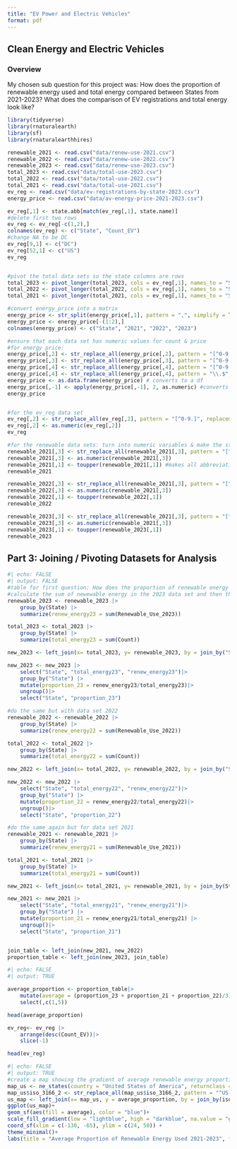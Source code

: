 ```yaml
---
title: "EV Power and Electric Vehicles" 
format: pdf
---
```


## Clean Energy and Electric Vehicles

### Overview

My chosen sub question for this project was: How does the proportion of renewable energy used and total energy compared between States from 2021-2023? What does the comparison of EV registrations and total energy look like?

```r

library(tidyverse)
library(rnaturalearth)
library(sf)
library(rnaturalearthhires)

renewable_2021 <- read.csv("data/renew-use-2021.csv")
renewable_2022 <- read.csv("data/renew-use-2022.csv")
renewable_2023 <- read.csv("data/renew-use-2023.csv")
total_2023 <- read.csv("data/total-use-2023.csv")
total_2022 <- read.csv("data/total-use-2022.csv")
total_2021 <- read.csv("data/total-use-2021.csv")
ev_reg <- read.csv("data/ev-registrations-by-state-2023.csv")
energy_price <- read.csv("data/av-energy-price-2021-2023.csv")

ev_reg[,1] <- state.abb[match(ev_reg[,1], state.name)]
#delete first two rows 
ev_reg <- ev_reg[-c(1,2),]
colnames(ev_reg) <- c("State", "Count_EV")
#change NA to be DC 
ev_reg[9,1] <- c("DC")
ev_reg[52,1] <- c("US")
ev_reg


#pivot the total data sets so the state columns are rows 
total_2023 <- pivot_longer(total_2023, cols = ev_reg[,1], names_to = "State", values_to = "Count") #Used the ev_reg abbreviations as the column names 
total_2022 <- pivot_longer(total_2022, cols = ev_reg[,1], names_to = "State", values_to = "Count")
total_2021 <- pivot_longer(total_2021, cols = ev_reg[,1], names_to = "State", values_to = "Count")

#convert energy_price into a matrix 
energy_price <- str_split(energy_price[,1], pattern = ",", simplify = TRUE) #simplify argument converts the list into a matrix 
energy_price <- energy_price[-(1:2),] 
colnames(energy_price) <- c("State", "2021", "2022", "2023")

#ensure that each data set has numeric values for count & price 
#for energy price:
energy_price[,2] <- str_replace_all(energy_price[,2], pattern = "[^0-9.]", replacement ="") #replaces anything that isn't a digit or a period
energy_price[,3] <- str_replace_all(energy_price[,3], pattern = "[^0-9.]", replacement = "")
energy_price[,4] <- str_replace_all(energy_price[,4], pattern = "[^0-9.]", replacement ="")
energy_price[,4] <- str_replace_all(energy_price[,4], pattern = "\\.$", replacement ="")
energy_price <- as.data.frame(energy_price) # converts to a df 
energy_price[,-1] <- apply(energy_price[,-1], 2, as.numeric) #converts all columns except first to a double 
energy_price


#for the ev_reg data set 
ev_reg[,2] <- str_replace_all(ev_reg[,2], pattern = "[^0-9.]", replacement ="") 
ev_reg[,2] <- as.numeric(ev_reg[,2])
ev_reg

#for the renewable data sets: turn into numeric variables & make the states all upper case 
renewable_2021[,3] <- str_replace_all(renewable_2021[,3], pattern = "[^0-9.]", replacement ="") 
renewable_2021[,3] <- as.numeric(renewable_2021[,3])
renewable_2021[,1] <- toupper(renewable_2021[,1]) #makes all abbreviations uppercase 
renewable_2021

renewable_2022[,3] <- str_replace_all(renewable_2021[,3], pattern = "[^0-9.]", replacement ="") 
renewable_2022[,3] <- as.numeric(renewable_2021[,3])
renewable_2022[,1] <- toupper(renewable_2022[,1])
renewable_2022

renewable_2023[,3] <- str_replace_all(renewable_2021[,3], pattern = "[^0-9.]", replacement ="") 
renewable_2023[,3] <- as.numeric(renewable_2021[,3])
renewable_2023[,1] <- toupper(renewable_2023[,1])
renewable_2023

```

## **Part 3: Joining / Pivoting Datasets for Analysis**

```r
#| echo: FALSE
#| output: FALSE 
#table for first question: How does the proportion of renewable energy used and total energy used compared between States?
#calculate the sum of newewable energy in the 2023 data set and then the sum of total energy, then create a new table w/ proportions 
renewable_2023 <- renewable_2023 |>
    group_by(State) |> 
    summarize(renew_energy23 = sum(Renewable_Use_2023))

total_2023 <- total_2023 |>
    group_by(State) |> 
    summarize(total_energy23 = sum(Count))

new_2023 <- left_join(x= total_2023, y= renewable_2023, by = join_by("State" == "State")) 

new_2023 <- new_2023 |> 
    select("State", "total_energy23", "renew_energy23")|>
    group_by("State") |>
    mutate(proportion_23 = renew_energy23/total_energy23)|>
    ungroup()|>
    select("State", "proportion_23")

#do the same but with data set 2022
renewable_2022 <- renewable_2022 |>
    group_by(State) |> 
    summarize(renew_energy22 = sum(Renewable_Use_2022))

total_2022 <- total_2022 |>
    group_by(State) |> 
    summarize(total_energy22 = sum(Count))

new_2022 <- left_join(x= total_2022, y= renewable_2022, by = join_by("State" == "State")) 

new_2022 <- new_2022 |> 
    select("State", "total_energy22", "renew_energy22")|>
    group_by("State") |>
    mutate(proportion_22 = renew_energy22/total_energy22)|> 
    ungroup()|>
    select("State", "proportion_22")

#do the same again but for data set 2021 
renewable_2021 <- renewable_2021 |>
    group_by(State) |> 
    summarize(renew_energy21 = sum(Renewable_Use_2021))

total_2021 <- total_2021 |>
    group_by(State) |> 
    summarize(total_energy21 = sum(Count))

new_2021 <- left_join(x= total_2021, y= renewable_2021, by = join_by(State == State)) 

new_2021 <- new_2021 |> 
    select("State", "total_energy21", "renew_energy21")|>
    group_by("State") |>
    mutate(proportion_21 = renew_energy21/total_energy21) |> 
    ungroup()|>
    select("State", "proportion_21")


join_table <- left_join(new_2021, new_2022)
proportion_table <- left_join(new_2023, join_table)

```

```r
#| echo: FALSE 
#| output: TRUE 

average_proportion <- proportion_table|>
    mutate(average = (proportion_23 + proportion_21 + proportion_22)/3)|> 
    select(,c(1,5))

head(average_proportion)

ev_reg<- ev_reg |>
    arrange(desc(Count_EV))|>
    slice(-1)

head(ev_reg)
```

```r
#| echo: FALSE 
#| output: TRUE 
#create a map showing the gradient of average renewable energy proportions in each state 
map_us <- ne_states(country = "United States of America", returnclass = "sf")
map_us$iso_3166_2 <- str_replace_all(map_us$iso_3166_2, pattern = "^US-", replacement ="") 
us_map <- left_join(x= map_us, y = average_proportion, by = join_by(iso_3166_2 == State))
ggplot(us_map)+
geom_sf(aes(fill = average), color = "blue")+
scale_fill_gradient(low = "lightblue", high = "darkblue", na.value = "grey90")+
coord_sf(xlim = c(-130, -65), ylim = c(24, 50)) +
theme_minimal()+ 
labs(title = "Average Proportion of Renewable Energy Used 2021-2023", fill = "Average Proportion")
```
